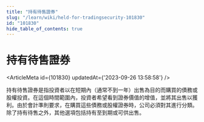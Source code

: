 ```yaml
---
title: "持有待售證券"
slug: "/learn/wiki/held-for-tradingsecurity-101830"
id: "101830"
hide_table_of_contents: true
---
```



# 持有待售證券

<ArticleMeta id={101830} updatedAt={'2023-09-26 13:58:58'} />
<div className='border-solid border-b border-t-0 my-4 border-[var(--ifm-color-gray-300)]' />

持有待售證券是指投資者以在短期內（通常不到一年）出售為目的而購買的債務或股權投資。在這個時間範圍內，投資者希望看到證券價值的增值，並將其出售以獲利。由於會計準則要求，在購買這些債務或股權證券時，公司必須對其進行分類。除了持有待售之外，其他選項包括持有至到期或可供出售。
